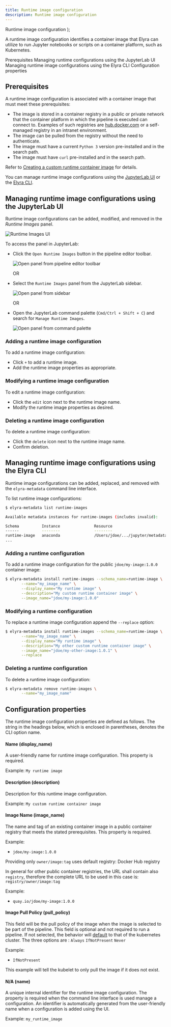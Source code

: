 ```yaml
---
title: Runtime image configuration
description: Runtime image configuration
---
```


  <span>
    Runtime image configuration
  </span>
);

<PageDescription>

A runtime image configuration identifies a container image that Elyra can utilize to run Jupyter notebooks or scripts on a container platform, such as Kubernetes.

</PageDescription>

<AnchorLinks>
  <AnchorLink>Prerequisites</AnchorLink>
  <AnchorLink>Managing runtime configurations using the JupyterLab UI</AnchorLink>
  <AnchorLink>Managing runtime image configurations using the Elyra CLI</AnchorLink>
  <AnchorLink>Configuration properties</AnchorLink>
</AnchorLinks>

## Prerequisites

A runtime image configuration is associated with a container image that must meet these prerequisites:

- The image is stored in a container registry in a public or private network that the container platform in which the pipeline is executed can connect to. Examples of such registries are [hub.docker.com](https://hub.docker.com) or a self-managed registry in an intranet environment.
- The image can be pulled from the registry without the need to authenticate.
- The image must have a current `Python 3` version pre-installed and in the search path.
- The image must have `curl` pre-installed and in the search path.

Refer to [Creating a custom runtime container image](/recipes/creating-a-custom-runtime-image.md) for details.

You can manage runtime image configurations using the [JupyterLab UI](#managing-runtime-configurations-using-the-jupyterlab-ui) or the [Elyra CLI](#managing-runtime-image-configurations-using-the-elyra-cli).

## Managing runtime image configurations using the JupyterLab UI

Runtime image configurations can be added, modified, and removed in the _Runtime Images_ panel.

![Runtime Images UI](../images/ai/runtime-images-ui.png)

To access the panel in JupyterLab:

- Click the `Open Runtime Images` button in the pipeline editor toolbar.

  ![Open panel from pipeline editor toolbar](../images/ai/toolbar-manage-images-button.png)     

  OR     

- Select the `Runtime Images` panel from the JupyterLab sidebar.

  ![Open panel from sidebar](../images/ai/sidebar-manage-images-button.png)     

  OR

- Open the JupyterLab command palette (`Cmd/Ctrl + Shift + C`) and search for `Manage Runtime Images`.

  ![Open panel from command palette](../images/ai/cmd-palette-manage-images.png)

### Adding a runtime image configuration

To add a runtime image configuration:

- Click `+` to add a runtime image.
- Add the runtime image properties as appropriate.

### Modifying a runtime image configuration

To edit a runtime image configuration:

- Click the `edit` icon next to the runtime image name.
- Modify the runtime image properties as desired.

### Deleting a runtime image configuration

To delete a runtime image configuration:

- Click the `delete` icon next to the runtime image name.
- Confirm deletion.

## Managing runtime image configurations using the Elyra CLI

Runtime image configurations can be added, replaced, and removed with the `elyra-metadata` command line interface.

To list runtime image configurations:

```bash
$ elyra-metadata list runtime-images

Available metadata instances for runtime-images (includes invalid):

Schema          Instance               Resource                                                                                                       
------          --------               --------                                                                                                       
runtime-image   anaconda               /Users/jdoe/.../jupyter/metadata/runtime-images/anaconda.json
...  
```

### Adding a runtime configuration

To add a runtime image configuration for the public `jdoe/my-image:1.0.0` container image:

```bash
$ elyra-metadata install runtime-images --schema_name=runtime-image \
       --name="my_image_name" \
       --display_name="My runtime image" \
       --description="My custom runtime container image" \
       --image_name="jdoe/my-image:1.0.0"
```

### Modifying a runtime configuration

To replace a runtime image configuration append the `--replace` option:

```bash
$ elyra-metadata install runtime-images --schema_name=runtime-image \
       --name="my_image_name" \
       --display_name="My runtime image" \
       --description="My other custom runtime container image" \
       --image_name="jdoe/my-other-image:1.0.1" \
       --replace
```

### Deleting a runtime configuration

To delete a runtime image configuration:

```bash
$ elyra-metadata remove runtime-images \
       --name="my_image_name"
```

## Configuration properties

The runtime image configuration properties are defined as follows. The string in the headings below, which is enclosed in parentheses, denotes the CLI option name.

#### Name (display_name)

A user-friendly name for runtime image configuration. This property is required.

Example: `My runtime image`

#### Description (description)

Description for this runtime image configuration.

Example: `My custom runtime container image`


#### Image Name (image_name)

The name and tag of an existing container image in a public container registry that meets the stated prerequisites. This property is required.

Example:

- `jdoe/my-image:1.0.0`

Providing only `owner/image:tag` uses default registry: Docker Hub registry

In general for other public container registries, the URL shall contain also `registry`, therefore the complete URL to be used in this case is: `registry/owner/image:tag`

Example:

- `quay.io/jdoe/my-image:1.0.0`

#### Image Pull Policy (pull_policy)

This field will be the pull policy of the image when the image is selected to be part of the pipeline. This field
is optional and not required to run a pipeline. If not selected, the behavior will [default](https://kubernetes.io/docs/concepts/containers/images/#updating-images) to that of the kubernetes 
cluster. The three options are : `Always` `IfNotPresent` `Never`

Example:

- `IfNotPresent`

This example will tell the kubelet to only pull the image if it does not exist. 

#### N/A (name)

A unique internal identifier for the runtime image configuration. The property is required when the command line interface is used manage a configuration. An identifier is automatically generated from the user-friendly name when a configuration is added using the UI.

Example: `my_runtime_image`

